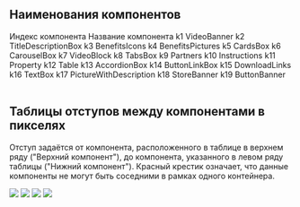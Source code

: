 
## Наименования компонентов

<Table>
    <TableRow head>
        <TableCell>
            Индекс компонента
        </TableCell>
        <TableCell>
            Название компонента
        </TableCell>
    </TableRow>
    <TableRow>
        <TableCell>k1</TableCell>
        <TableCell>VideoBanner</TableCell>
    </TableRow>
    <TableRow>
        <TableCell>k2</TableCell>
        <TableCell>TitleDescriptionBox</TableCell>
    </TableRow>
    <TableRow>
        <TableCell>k3</TableCell>
        <TableCell>BenefitsIcons</TableCell>
    </TableRow>
    <TableRow>
        <TableCell>k4</TableCell>
        <TableCell>BenefitsPictures</TableCell>
    </TableRow>
    <TableRow>
        <TableCell>k5</TableCell>
        <TableCell>CardsBox</TableCell>
    </TableRow>
    <TableRow>
        <TableCell>k6</TableCell>
        <TableCell>CarouselBox</TableCell>
    </TableRow>
    <TableRow>
        <TableCell>k7</TableCell>
        <TableCell>VideoBlock</TableCell>
    </TableRow>
    <TableRow>
        <TableCell>k8</TableCell>
        <TableCell>TabsBox</TableCell>
    </TableRow>
    <TableRow>
        <TableCell>k9</TableCell>
        <TableCell>Partners</TableCell>
    </TableRow>
    <TableRow>
        <TableCell>k10</TableCell>
        <TableCell>Instructions</TableCell>
    </TableRow>
    <TableRow>
        <TableCell>k11</TableCell>
        <TableCell>Property</TableCell>
    </TableRow>
    <TableRow>
        <TableCell>k12</TableCell>
        <TableCell>Table</TableCell>
    </TableRow>
    <TableRow>
        <TableCell>k13</TableCell>
        <TableCell>AccordionBox</TableCell>
    </TableRow>
    <TableRow>
        <TableCell>k14</TableCell>
        <TableCell>ButtonLinkBox</TableCell>
    </TableRow>
    <TableRow>
        <TableCell>k15</TableCell>
        <TableCell>DownloadLinks</TableCell>
    </TableRow>
    <TableRow>
        <TableCell>k16</TableCell>
        <TableCell>TextBox</TableCell>
    </TableRow>
    <TableRow>
        <TableCell>k17</TableCell>
        <TableCell>PictureWithDescription</TableCell>
    </TableRow>
    <TableRow>
        <TableCell>k18</TableCell>
        <TableCell>StoreBanner</TableCell>
    </TableRow>
    <TableRow>
        <TableCell>k19</TableCell>
        <TableCell>ButtonBanner</TableCell>
    </TableRow>
</Table>

## Таблицы отступов между компонентами в пикселях

Отступ задаётся от компонента, расположенного в таблице в верхнем ряду ("Верхний компонент"), до компонента,
указанного в левом ряду таблицы ("Нижний компонент").
Красный крестик означает, что данные компоненты не могут быть соседними в рамках одного контейнера.

<Grid guttersLeft='large' guttersBottom='large' hAlign='around'>
    <GridColumn all="12" wide="5">
        <img style={{ maxWidth: '100%' }} src={gaps_320} />
    </GridColumn>
    <GridColumn all="12" wide="5">
        <img style={{ maxWidth: '100%' }} src={gaps_768} />
    </GridColumn>
    <GridColumn all="12" wide="5">
        <img style={{ maxWidth: '100%' }} src={gaps_1024} />
    </GridColumn>
    <GridColumn all="12" wide="5">
        <img style={{ maxWidth: '100%' }} src={gaps_1280} />
    </GridColumn>
</Grid>




